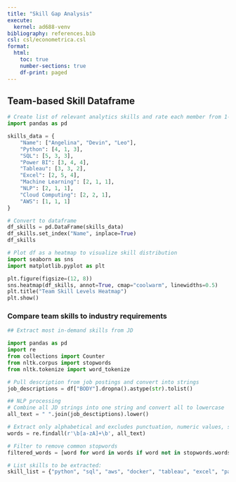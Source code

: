 ```yaml
---
title: "Skill Gap Analysis"
execute:
  kernel: ad688-venv
bibliography: references.bib
csl: csl/econometrica.csl
format: 
  html:
    toc: true
    number-sections: true
    df-print: paged
---
```


## Team-based Skill Dataframe

```python
# Create list of relevant analytics skills and rate each member from 1-5
import pandas as pd

skills_data = {
    "Name": ["Angelina", "Devin", "Leo"],
    "Python": [4, 1, 3],
    "SQL": [5, 3, 3],
    "Power BI": [3, 4, 4],
    "Tableau": [3, 3, 2],
    "Excel": [2, 5, 4],
    "Machine Learning": [2, 1, 1],
    "NLP": [2, 1, 1],
    "Cloud Computing": [2, 2, 1],
    "AWS": [1, 1, 1]
}

# Convert to dataframe 
df_skills = pd.DataFrame(skills_data)
df_skills.set_index("Name", inplace=True)
df_skills

# Plot df as a heatmap to visualize skill distribution
import seaborn as sns
import matplotlib.pyplot as plt

plt.figure(figsize=(12, 8))
sns.heatmap(df_skills, annot=True, cmap="coolwarm", linewidths=0.5)
plt.title("Team Skill Levels Heatmap")
plt.show()
```

### Compare team skills to industry requirements
```python
## Extract most in-demand skills from JD 

import pandas as pd
import re 
from collections import Counter
from nltk.corpus import stopwords
from nltk.tokenize import word_tokenize 

# Pull description from job postings and convert into strings
job_descriptions = df["BODY"].dropna().astype(str).tolist()

## NLP processing
# Combine all JD strings into one string and convert all to lowercase 
all_text = " ".join(job_desctiptions).lower()

# Extract only alphabetical and excludes punctuation, numeric values, symbols (Tokenizing)
words = re.findall(r'\b[a-zA]+\b', all_text)

# Filter to remove common stopwords 
filtered_words = [word for word in words if word not in stopwords.words("english")]

# List skills to be extracted: 
skill_list = {"python", "sql", "aws", "docker", "tableau", "excel", "pandas", "numpy", "powerbi", "spark", "machine learning", "nlp", "cloud computing"}

```